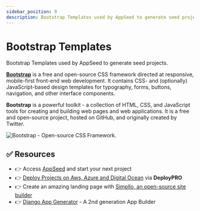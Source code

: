 ```yaml
---
sidebar_position: 9
description: Bootstrap Templates used by AppSeed to generate seed projects.
---
```


# Bootstrap Templates


<SubHeading>Bootstrap Templates used by AppSeed to generate seed projects.</SubHeading>

**[Bootstrap](https://getbootstrap.com/docs/5.3/getting-started/introduction/)** is a free and open-source CSS framework directed at responsive, mobile-first front-end web development. 
It contains CSS- and (optionally) JavaScript-based design templates for typography, forms, buttons, navigation, and other interface components.

**Bootstrap** is a powerful toolkit - a collection of HTML, CSS, and JavaScript tools for creating and building web pages and web applications. 
It is a free and open-source project, hosted on GitHub, and originally created by Twitter.

![Bootstrap - Open-source CSS Framework.](https://github-production-user-asset-6210df.s3.amazonaws.com/51070104/270120787-eeb04bdc-781a-41fe-be44-b05aed030c88.png)

<DocCardList />

## ✅ Resources 

- 👉 Access [AppSeed](https://appseed.us/) and start your next project
- 👉 [Deploy Projects on Aws, Azure and Digital Ocean](https://www.docs.deploypro.dev/) via **DeployPRO**
- 👉 Create an amazing landing page with [Simpllo, an open-source site builder](https://www.simpllo.com/)
- 👉 [Django App Generator](https://app-generator.dev/django/) - A 2nd generation App Builder
